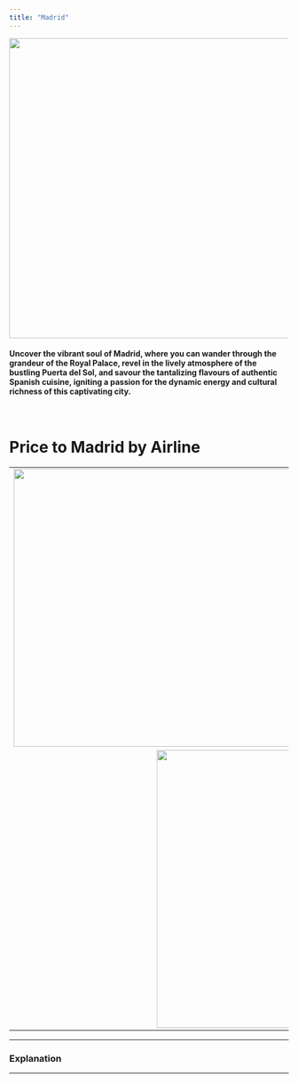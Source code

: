 ```yaml
---
title: "Madrid"
---
```

<p style='text-align:center'>
    <img src="figures/Wallpapers/madrid.jpg" width="960" height="540" />
</p>

#### Uncover the vibrant soul of Madrid, where you can wander through the grandeur of the Royal Palace, revel in the lively atmosphere of the bustling Puerta del Sol, and savour the tantalizing flavours of authentic Spanish cuisine, igniting a passion for the dynamic energy and cultural richness of this captivating city.
<br>

# Price to Madrid by Airline

<table>
<tr>
    <td> <img src="figures/prices_flights/madrid_price_average.png" style="width: 500px;"/> </td>
    <td> <img src="figures/prices_flights/madrid_price_median.png" style="width: 500px;"/> </td>
</tr>
<tr>
    <td colspan="2" style="text-align:center;"> <img src="figures/prices_flights/madrid_price_min.png" style="width: 500px;"/> </td>
</tr>
</table>

------------------------------------------------

### Explanation

------------------------------------------------